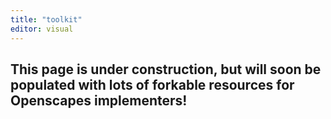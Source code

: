 ```yaml
---
title: "toolkit"
editor: visual
---
```


This page is under construction, but will soon be populated with lots of forkable resources for Openscapes implementers!
---
